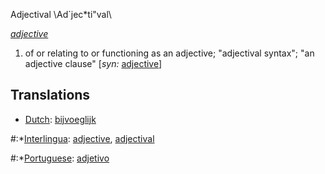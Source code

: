Adjectival \Ad`jec*ti"val\

''[[adjective]]''
# of or relating to or functioning as an adjective; "adjectival syntax"; "an adjective clause" [''syn:'' [[adjective]]]

==Translations==
*[[Dutch]]: [[bijvoeglijk]]
#:*[[Interlingua]]: [[adjective]], [[adjectival]]
#:*[[Portuguese]]: [[adjetivo]]
